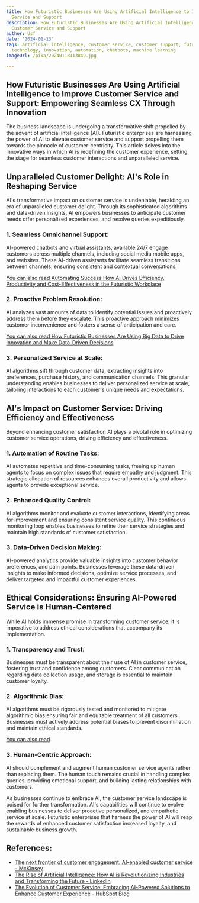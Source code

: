 ```yaml
---
title: How Futuristic Businesses Are Using Artificial Intelligence to Improve Customer
  Service and Support
description: How Futuristic Businesses Are Using Artificial Intelligence to Improve
  Customer Service and Support
author: Usf
date: '2024-01-13'
tags: artificial intelligence, customer service, customer support, futuristic businesses,
  technology, innovation, automation, chatbots, machine learning
imageUrl: /pixa/20240118113849.jpg

---
```

## How Futuristic Businesses Are Using Artificial Intelligence to Improve Customer Service and Support: Empowering Seamless CX Through Innovation

The business landscape is undergoing a transformative shift propelled by the advent of artificial  intelligence (AI). Futuristic enterprises are harnessing the power of  AI to elevate customer service and support propelling them towards the pinnacle of  customer-centricity. This article delves into the  innovative ways in which AI is redefining the customer experience, setting the stage for seamless customer interactions and unparalleled service.

## Unparalleled Customer  Delight: AI's Role in Reshaping Service

AI's transformative impact  on customer service is undeniable, heralding  an era of unparalleled  customer delight. Through  its sophisticated algorithms and data-driven insights, AI empowers businesses to anticipate customer needs offer personalized experiences, and resolve queries expeditiously.

### 1. Seamless Omnichannel Support:

AI-powered chatbots and virtual  assistants, available 24/7 engage customers across multiple channels, including  social media mobile apps, and websites.  These AI-driven assistants facilitate seamless transitions between channels, ensuring consistent  and contextual conversations.

[You can also read Automating Success How AI Drives Efficiency,  Productivity and Cost-Effectiveness in the Futuristic Workplace](Automating%20Success%20How%20AI%20Drives%20Efficiency%2C%20Productivity%2C%20and%20Cost-Effectiveness%20in%20the%20Futuristic%20Workplace)


### 2. Proactive Problem Resolution:

AI analyzes vast amounts of data to identify potential issues and proactively address them before they  escalate. This proactive approach minimizes customer inconvenience  and fosters a sense of anticipation and care.

[You can also  read How Futuristic Businesses  Are Using Big Data to  Drive Innovation and Make Data-Driven Decisions](How%20Futuristic%20Businesses%20Are%20Using%20Big%20Data%20to%20Drive%20Innovation%20and%20Make%20Data-Driven%20Decisions)


### 3.  Personalized Service at  Scale:

AI algorithms sift through customer data, extracting insights into preferences,  purchase history, and communication channels. This granular understanding enables businesses  to  deliver personalized  service at scale, tailoring interactions to each customer's unique needs  and expectations.

## AI's Impact on Customer Service: Driving Efficiency and Effectiveness

Beyond enhancing customer satisfaction AI  plays a pivotal role in optimizing customer  service operations, driving efficiency and effectiveness.

###  1. Automation of Routine Tasks:

AI automates repetitive and time-consuming tasks, freeing  up human agents to focus on complex  issues that require empathy and judgment. This strategic allocation  of resources enhances overall productivity and allows agents  to provide exceptional service.

### 2. Enhanced Quality Control:

AI algorithms monitor and evaluate customer interactions, identifying areas for  improvement  and ensuring consistent  service quality.  This continuous monitoring  loop enables businesses to  refine their  service strategies  and maintain high standards of customer satisfaction.

###  3. Data-Driven Decision Making:

AI-powered analytics provide valuable insights into customer behavior preferences, and pain points. Businesses leverage these data-driven insights to make informed decisions, optimize service processes, and deliver targeted  and impactful customer experiences.

##  Ethical Considerations:  Ensuring AI-Powered Service is Human-Centered

While AI holds immense promise in transforming customer service, it is imperative to  address ethical considerations that accompany its implementation.

### 1. Transparency and Trust:

Businesses must be transparent about  their use of AI in customer  service, fostering trust and  confidence among  customers. Clear communication regarding  data collection usage, and storage is essential to maintain customer loyalty.

### 2. Algorithmic Bias:

AI algorithms must be rigorously tested and monitored to  mitigate algorithmic bias ensuring fair and equitable treatment of all customers. Businesses must actively address potential biases to prevent discrimination and maintain  ethical standards.

[You can also read ]()


### 3. Human-Centric Approach:

AI should complement and augment human customer service agents rather than replacing them. The human touch remains crucial in handling complex queries, providing emotional support, and building lasting relationships with customers.

As  businesses continue to embrace AI, the customer service landscape is poised for further transformation. AI's capabilities will continue to evolve enabling businesses to deliver proactive personalized, and empathetic service at scale. Futuristic enterprises that  harness the power of AI will reap the rewards of enhanced customer  satisfaction increased loyalty,  and  sustainable business growth.

## References:
- [The next frontier of customer engagement: AI-enabled customer service - McKinsey](https://www.mckinsey.com/capabilities/operations/our-insights/the-next-frontier-of-customer-engagement-ai-enabled-customer-service)
- [The Rise of Artificial Intelligence: How AI is Revolutionizing Industries and Transforming the Future - LinkedIn](https://www.linkedin.com/pulse/rise-artificial-intelligence-how-ai-revolutionizing-future-ceruto)
- [The Evolution of Customer Service: Embracing AI-Powered Solutions to Enhance Customer Experience - HubSpot Blog](https://blog.hubspot.com/service/embracing-ai-to-enhance-customer-experience)
